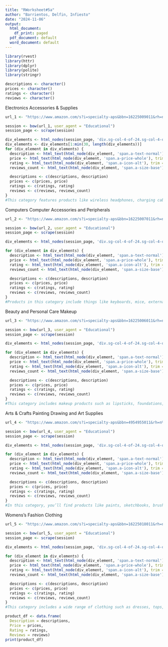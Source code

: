 ```yaml
---
title: "RWorksheet#5a"
author: "Barrientos, Delfin, Infiesto"
date: "2024-11-06"
output:
  html_document:
    df_print: paged
  pdf_document: default
  word_document: default
---
```

```r
library(rvest)
library(httr)
library(dplyr)
library(polite)
library(stringr)
```


```r
descriptions <- character()
prices <- character()
ratings <- character()
reviews <- character()
```

Electronics
Accessories & Supplies
```r
url_1 <- "https://www.amazon.com/s?i=specialty-aps&bbn=16225009011&rh=n%3A%2116225009011%2Cn%3A281407&ref=nav_em__nav_desktop_sa_intl_accessories_and_supplies_0_2_5_2"

session <- bow(url_1, user_agent = "Educational")
session_page <- scrape(session)

div_elements <- html_nodes(session_page, 'div.sg-col-4-of-24.sg-col-4-of-12.s-result-item.s-asin.sg-col-4-of-16.sg-col.s-widget-spacing-small.sg-col-4-of-20')
div_elements <- div_elements[1:min(30, length(div_elements))]
for (div_element in div_elements) {
  description <- html_text(html_node(div_element, 'span.a-text-normal'), trim = TRUE)
  price <- html_text(html_node(div_element, 'span.a-price-whole'), trim = TRUE)
  rating <- html_text(html_node(div_element, 'span.a-icon-alt'), trim = TRUE)
  reviews_count <- html_text(html_node(div_element, 'span.a-size-base'), trim = TRUE)

  descriptions <- c(descriptions, description)
  prices <- c(prices, price)
  ratings <- c(ratings, rating)
  reviews <- c(reviews, reviews_count)
}
#This category features products like wireless headphones, charging cables, portable chargers, and other electronic accessories. The prices range from low-cost items to high-end products. Many of these products get high ratings, showing that customers are happy with their quality. The number of reviews is usually large, meaning these products are popular and often purchased by many users.
```

Computers
Computer Accessories and Peripherals
```r
url_2 <- "https://www.amazon.com/s?i=specialty-aps&bbn=16225007011&rh=n%3A16225007011%2Cn%3A172456&ref=nav_em__nav_desktop_sa_intl_computer_accessories_and_peripherals_0_2_6_2"

session <- bow(url_2, user_agent = "Educational")
session_page <- scrape(session)

div_elements <- html_nodes(session_page, 'div.sg-col-4-of-24.sg-col-4-of-12.s-result-item.s-asin.sg-col-4-of-16.sg-col.s-widget-spacing-small.sg-col-4-of-20')

for (div_element in div_elements) {
  description <- html_text(html_node(div_element, 'span.a-text-normal'), trim = TRUE)
  price <- html_text(html_node(div_element, 'span.a-price-whole'), trim = TRUE)
  rating <- html_text(html_node(div_element, 'span.a-icon-alt'), trim = TRUE)
  reviews_count <- html_text(html_node(div_element, 'span.a-size-base'), trim = TRUE)

  descriptions <- c(descriptions, description)
  prices <- c(prices, price)
  ratings <- c(ratings, rating)
  reviews <- c(reviews, reviews_count)
}
#Products in this category include things like keyboards, mice, external hard drives, and webcams. The price range is wide, offering both budget-friendly options and more expensive ones for professional users or gamers. These items generally have high ratings, as people look for reliable and functional accessories. The reviews are numerous, which shows a high level of interest and demand for computer-related products.

```
Beauty and Personal Care
Makeup
```r
url_3 <- "https://www.amazon.com/s?i=specialty-aps&bbn=16225006011&rh=n%3A%2116225006011%2Cn%3A11058281&ref=nav_em__nav_desktop_sa_intl_makeup_0_2_11_2"

session <- bow(url_3, user_agent = "Educational")
session_page <- scrape(session)

div_elements <- html_nodes(session_page, 'div.sg-col-4-of-24.sg-col-4-of-12.s-result-item.s-asin.sg-col-4-of-16.sg-col.s-widget-spacing-small.sg-col-4-of-20')

for (div_element in div_elements) {
  description <- html_text(html_node(div_element, 'span.a-text-normal'), trim = TRUE)
  price <- html_text(html_node(div_element, 'span.a-price-whole'), trim = TRUE)
  rating <- html_text(html_node(div_element, 'span.a-icon-alt'), trim = TRUE)
  reviews_count <- html_text(html_node(div_element, 'span.a-size-base'), trim = TRUE)

  descriptions <- c(descriptions, description)
  prices <- c(prices, price)
  ratings <- c(ratings, rating)
  reviews <- c(reviews, reviews_count)
}
#This category includes makeup products such as lipsticks, foundations, mascaras, and other beauty items. The prices range from affordable drugstore brands to more expensive luxury cosmetics. The ratings are often detailed and reflect the experiences of users, focusing on things like color, texture, and longevity. Many of these products have a large number of reviews, showing that people share their experiences and preferences for different makeup brands and types.
```
Arts & Crafts
Painting Drawing and Art Supplies
```r
url_4 <- "https://www.amazon.com/s?i=specialty-aps&bbn=4954955011&rh=n%3A4954955011%2Cn%3A%212617942011%2Cn%3A2747968011&ref=nav_em__nav_desktop_sa_intl_painting_drawing_supplies_0_2_8_2"

session <- bow(url_4, user_agent = "Educational")
session_page <- scrape(session)

div_elements <- html_nodes(session_page, 'div.sg-col-4-of-24.sg-col-4-of-12.s-result-item.s-asin.sg-col-4-of-16.sg-col.s-widget-spacing-small.sg-col-4-of-20')

for (div_element in div_elements) {
  description <- html_text(html_node(div_element, 'span.a-text-normal'), trim = TRUE)
  price <- html_text(html_node(div_element, 'span.a-price-whole'), trim = TRUE)
  rating <- html_text(html_node(div_element, 'span.a-icon-alt'), trim = TRUE)
  reviews_count <- html_text(html_node(div_element, 'span.a-size-base'), trim = TRUE)

  descriptions <- c(descriptions, description)
  prices <- c(prices, price)
  ratings <- c(ratings, rating)
  reviews <- c(reviews, reviews_count)
}
#In this category, you’ll find products like paints, sketchbooks, brushes, and markers. Prices are generally affordable, but there are also higher-priced, professional-quality supplies. These products often get high ratings because artists value good-quality materials. Reviews are detailed, with people sharing their thoughts on how well the products work for different artistic projects, which makes this category popular with both beginners and professionals.

```
Womens's Fashion
Clothing
```r
url_5 <- "https://www.amazon.com/s?i=specialty-aps&bbn=16225018011&rh=n%3A7141123011%2Cn%3A16225018011%2Cn%3A1040660&ref=nav_em__nav_desktop_sa_intl_clothing_0_2_12_2"

session <- bow(url_5, user_agent = "Educational")
session_page <- scrape(session)

div_elements <- html_nodes(session_page, 'div.sg-col-4-of-24.sg-col-4-of-12.s-result-item.s-asin.sg-col-4-of-16.sg-col.s-widget-spacing-small.sg-col-4-of-20')

for (div_element in div_elements) {
  description <- html_text(html_node(div_element, 'span.a-text-normal'), trim = TRUE)
  price <- html_text(html_node(div_element, 'span.a-price-whole'), trim = TRUE)
  rating <- html_text(html_node(div_element, 'span.a-icon-alt'), trim = TRUE)
  reviews_count <- html_text(html_node(div_element, 'span.a-size-base'), trim = TRUE)

  descriptions <- c(descriptions, description)
  prices <- c(prices, price)
  ratings <- c(ratings, rating)
  reviews <- c(reviews, reviews_count)
}
#This category includes a wide range of clothing such as dresses, tops, jeans, and activewear. Prices range from inexpensive everyday wear to higher-end fashion items. Ratings can vary based on factors like fit and fabric quality, which are important to customers. These products often have many reviews, where customers talk about the style, comfort, and how the clothes fit, helping others make decisions when buying fashion items.
```

```r
product_df <- data.frame(
  Description = descriptions,
  Price = prices,
  Rating = ratings,
  Reviews = reviews)
print(product_df)
```












